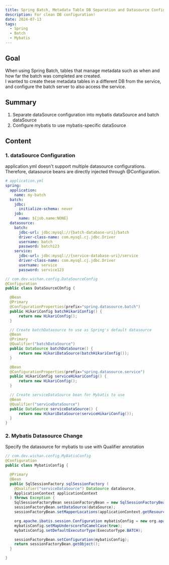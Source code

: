```yaml
---
title: Spring Batch, Metadata Table DB Separation and Datasource Configuration
description: For clean DB configuration!
date: 2024-07-13
tags:
  - Spring
  - Batch
  - Mybatis
---
```


## Goal

When using Spring Batch, tables that manage metadata such as when and how far the batch was completed are created.  
I wanted to create these metadata tables in a different DB from the service, and configure the batch server to also access the service.

## Summary

1. Separate dataSource configuration into mybatis dataSource and batch dataSource
2. Configure mybatis to use mybatis-specific dataSource

## Content

### 1. dataSource Configuration

application.yml doesn't support multiple datasource configurations.  
Therefore, datasource beans are directly injected through @Configuration.

```yaml showLineNumbers
# application.yml
spring:
  application:
    name: my-batch
  batch:
    jdbc:
      initialize-schema: never
    job:
      name: ${job.name:NONE}
  datasource:
    batch:
      jdbc-url: jdbc:mysql://{batch-database-uri}/batch
      driver-class-name: com.mysql.cj.jdbc.Driver
      username: batch
      password: batch123
    service:
      jdbc-url: jdbc:mysql://{service-database-uri}/service
      driver-class-name: com.mysql.cj.jdbc.Driver
      username: service
      password: service123
```

```java showLineNumbers
// com.dev.wichan.config.DataSourceConfig
@Configuration
public class DataSourceCOnfig {

  @Bean
  @Primary
  @ConfigurationProperties(prefix="spring.datasource.batch")
  public HikariConfig batchHikariConfig() {
      return new HikariConfig();
  }

  // Create batchDatasource to use as Spring's default datasource
  @Bean
  @Primary
  @Qualifier("batchDataSource")
  public DataSource batchDataSource() {
      return new HikariDataSource(batchHikariConfig());
  }

  @Bean
  @ConfigurationProperties(prefix="spring.datasource.service")
  public HikariConfig serviceHikariConfig() {
      return new HikariConfig();
  }

  // Create serviceDataSource bean for Mybatis to use
  @Bean
  @Qualifier("serviceDataSource")
  public DataSource serviceDataSource() {
      return new HikariDataSource(serviceHikariConfig());
  }
}
```

### 2. Mybatis Datasource Change

Specify the datasource for mybatis to use with Qualifier annotation

```java showLineNumbers
// com.dev.wichan.config.MyBatisConfig
@Configuration
public class MybatisConfig {

  @Primary
  @Bean
  public SqlSessionFactory sqlSessionFactory (
    @Qualifier("serviceDataSource") DataSource dataSource,
    ApplicationContext applicationContext
  ) throws Exception {
    SqlSessionFactoryBean sessionFactoryBean = new SqlSessionFactoryBean();
    sessionFactoryBean.setDataSource(dataSource);
    sessionFactoryBean.setMapperLocations(applicationContext.getResources("classpath:mapper/**/*.xml"));

    org.apache.ibatis.session.Configuration mybatisConfig = new org.apache.ibatis.session.Configuration();
    mybatisConfig.setMapUnderscoreToCamelCase(true);
    mybatisConfig.setDefaultExecutorType(ExecutorType.BATCH);

    sessionFactoryBean.setConfiguration(mybatisConfig);
    return sessionFactoryBean.getObject();
  }

}
```
